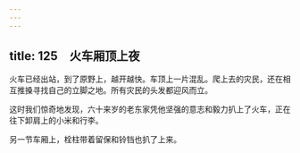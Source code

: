 ```yaml
---
---
---
```

title: 125　火车厢顶上夜
---




火车已经出站，到了原野上，越开越快。车顶上一片混乱。爬上去的灾民，还在相互推搡寻找自己的立脚之地。所有灾民的头发都迎风而立。

这时我们惊奇地发现，六十来岁的老东家凭他坚强的意志和毅力扒上了火车，正在往下卸肩上的小米和行李。

另一节车厢上，栓柱带着留保和铃铛也扒了上来。